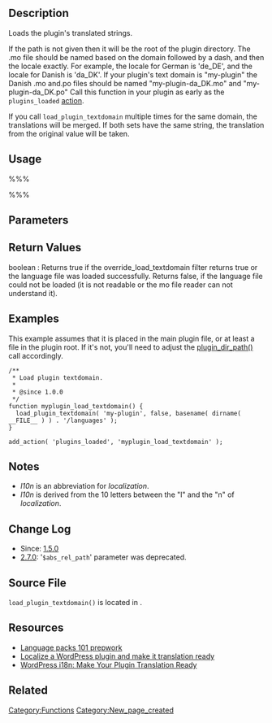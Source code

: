 {{Languages|
{{en|Function Reference/load_plugin_textdomain}}
{{de|Funktionsreferenz/load_plugin_textdomain}}
{{it|Riferimento funzioni/load_plugin_textdomain}}
}}

== Description ==

Loads the plugin's translated strings.

If the path is not given then it will be the root of the plugin directory. The .mo file should be named based on the domain followed by a dash, and then the locale exactly. For example, the locale for German is 'de_DE', and the locale for Danish is 'da_DK'. If your plugin's text domain is "my-plugin" the Danish .mo and.po files should be named "my-plugin-da_DK.mo" and  "my-plugin-da_DK.po" Call this function in your plugin as early as the <tt>plugins_loaded</tt> [[Plugin_API#Actions|action]].

If you call <tt>load_plugin_textdomain</tt> multiple times for the same domain, the translations will be merged. If both sets have the same string, the translation from the original value will be taken.

== Usage ==

%%%<?php load_plugin_textdomain( $domain, $abs_rel_path__DEPRECATED, $plugin_rel_path ) ?>%%%

== Parameters ==

{{Parameter|$domain|string|Unique identifier for retrieving translated strings.}}
{{Parameter|$abs_rel_path (Deprecated)|string|Relative path to <tt>ABSPATH</tt> of a folder, where the .mo file resides. '''Deprecated''', but still functional until 2.7|optional|false}}
{{Parameter|$plugin_rel_path|string|Relative path to <tt>WP_PLUGIN_DIR</tt>. This is the preferred argument to use. It takes precedence over <tt>$abs_rel_path</tt>|optional|false}}

== Return Values ==

; boolean : Returns true if the override_load_textdomain filter returns true or the language file was loaded successfully. Returns false, if the language file could not be loaded (it is not readable or the mo file reader can not understand it).

== Examples ==
This example assumes that it is placed in the main plugin file, or at least a file in the plugin root. If it's not, you'll need to adjust the [https://codex.wordpress.org/Function_Reference/plugin_dir_path plugin_dir_path()] call accordingly.

<pre>/**
 * Load plugin textdomain.
 *
 * @since 1.0.0
 */
function myplugin_load_textdomain() {
  load_plugin_textdomain( 'my-plugin', false, basename( dirname( __FILE__ ) ) . '/languages' ); 
}

add_action( 'plugins_loaded', 'myplugin_load_textdomain' );
</pre>

== Notes ==

* <i>l10n</i> is an abbreviation for <i>localization</i>.
* <i>l10n</i> is derived from the 10 letters between the "l" and the "n" of <i>localization</i>.

== Change Log ==

* Since: [[Version 1.5|1.5.0]]
* [[Version 2.7|2.7.0]]: '<tt>$abs_rel_path</tt>' parameter was deprecated.

== Source File ==

<tt>load_plugin_textdomain()</tt> is located in {{Trac|wp-includes/l10n.php}}.

== Resources ==

* [http://ottopress.com/2013/language-packs-101-prepwork/ Language packs 101 prepwork]
* [http://premium.wpmudev.org/blog/localize-a-wordpress-plugin-and-make-it-translation-ready/ Localize a WordPress plugin and make it translation ready]
* [http://www.sitepoint.com/wordpress-i18n-make-your-plugin-translation-ready/ WordPress i18n: Make Your Plugin Translation Ready]

== Related ==
{{Localization}}

{{Tag Footer}}

[[Category:Functions]]
[[Category:New_page_created]]